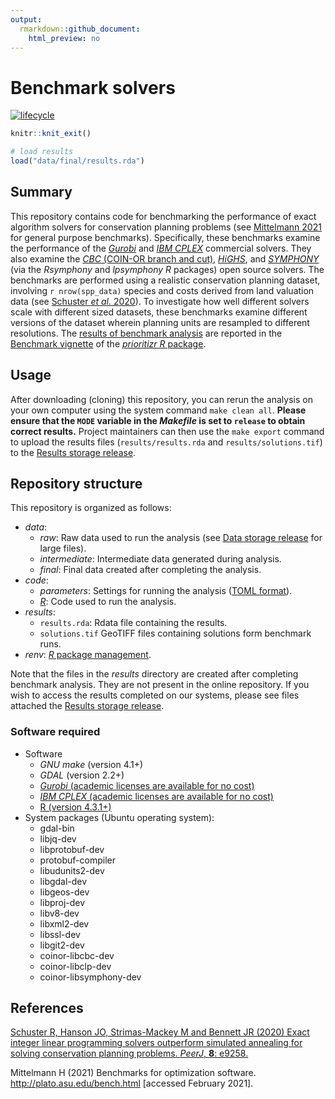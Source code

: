 ```yaml
---
output:
  rmarkdown::github_document:
    html_preview: no
---
```


<!--- README.md is generated from README.Rmd. Please edit that file -->

# Benchmark solvers

[![lifecycle](https://img.shields.io/badge/Lifecycle-stable-brightgreen.svg)](https://www.tidyverse.org/lifecycle/)

```r
knitr::knit_exit()
```

```r
# load results
load("data/final/results.rda")
```

## Summary

This repository contains code for benchmarking the performance of exact algorithm solvers for conservation planning problems (see [Mittelmann 2021](http://plato.asu.edu/bench.html) for general purpose benchmarks). Specifically, these benchmarks examine the performance of the [_Gurobi_](https://www.gurobi.com/) and [_IBM CPLEX_](https://www.ibm.com/analytics/cplex-optimizer) commercial solvers. They also examine the [_CBC_ (COIN-OR branch and cut)](https://projects.coin-or.org/Cbc), [_HiGHS_](https://highs.dev/), and [_SYMPHONY_](https://prioritizr.net/reference/add_rsymphony_solver.html) (via the _Rsymphony_ and _lpsymphony R_ packages) open source solvers. The benchmarks are performed using a realistic conservation planning dataset, involving `r nrow(spp_data)` species and costs derived from land valuation data (see [Schuster *et al.* 2020](https://doi.org/10.7717/peerj.9258)). To investigate how well different solvers scale with different sized datasets, these benchmarks examine different versions of the dataset wherein planning units are resampled to different resolutions. The [results of benchmark analysis](https://prioritizr.net/) are reported in the [Benchmark vignette](https://prioritizr.net/articles/benchmark.html) of the [_prioritizr R_ package](https://prioritizr.net/).

## Usage

After downloading (cloning) this repository, you can rerun the analysis on your own computer using the system command `make clean all`. **Please ensure that the `MODE` variable in the _Makefile_ is set to `release` to obtain correct results.** Project maintainers can then use the `make export` command to upload the results files (`results/results.rda` and `results/solutions.tif`) to the [Results storage release](https://github.com/prioritizr/benchmark/releases).

## Repository structure

This repository is organized as follows:

* _data_:
    + _raw_: Raw data used to run the analysis (see [Data storage release](https://github.com/prioritizr/benchmark/releases/tag/v0.0.1) for large files).
    + _intermediate_: Intermediate data generated during analysis.
    + _final_: Final data created after completing the analysis.
* _code_:
    + _parameters_: Settings for running the analysis ([TOML format](https://github.com/toml-lang/toml)).
    + [_R_](www.r-project.org): Code used to run the analysis.
* _results_:
    + `results.rda`: Rdata file containing the results.
    + `solutions.tif` GeoTIFF files containing solutions form benchmark runs.
* _renv_: [_R_ package management](https://rstudio.github.io/renv/).

Note that the files in the _results_ directory are created after completing benchmark analysis. They are not present in the online repository. If you wish to access the results completed on our systems, please see files attached the [Results storage release](https://github.com/prioritizr/benchmark/releases).

### Software required

* Software
    + _GNU make_ (version 4.1+)
    + _GDAL_ (version 2.2+)
    + [_Gurobi_ (academic licenses are available for no cost)](http://www.gurobi.com/)
    + [_IBM CPLEX_ (academic licenses are available for no cost)](https://www.ibm.com/analytics/cplex-optimizer)
    + [R (version 4.3.1+)](https://www.r-project.org)
* System packages (Ubuntu operating system):
    + gdal-bin
    + libjq-dev
    + libprotobuf-dev
    + protobuf-compiler
    + libudunits2-dev
    + libgdal-dev
    + libgeos-dev
    + libproj-dev
    + libv8-dev
    + libxml2-dev
    + libssl-dev
    + libgit2-dev
    + coinor-libcbc-dev
    + coinor-libclp-dev
    + coinor-libsymphony-dev

## References

[Schuster R, Hanson JO, Strimas-Mackey M and Bennett JR (2020) Exact integer linear programming solvers outperform simulated annealing for solving conservation planning problems. _PeerJ_, **8**: e9258.](https://doi.org/10.7717/peerj.9258)

Mittelmann H (2021) Benchmarks for optimization software. <http://plato.asu.edu/bench.html> [accessed February 2021].
